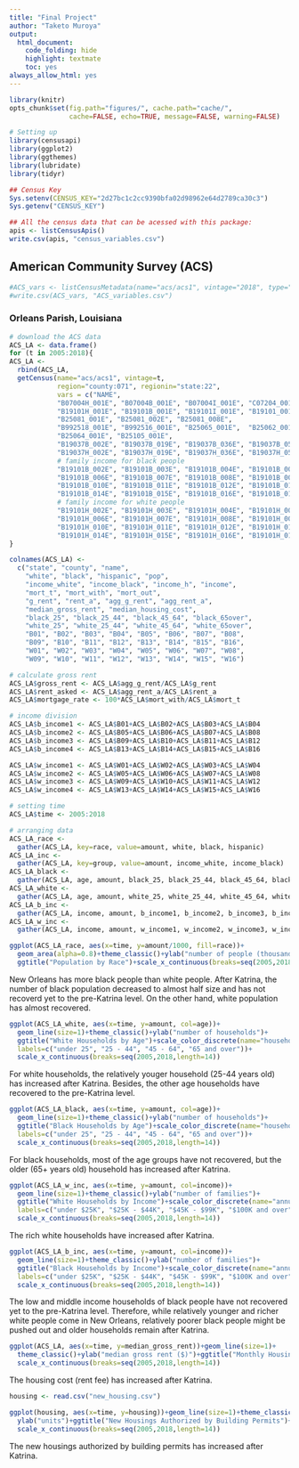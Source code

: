 ```yaml
---
title: "Final Project"
author: "Taketo Muroya"
output: 
  html_document:
    code_folding: hide
    highlight: textmate
    toc: yes
always_allow_html: yes
---
```


```r
library(knitr)
opts_chunk$set(fig.path="figures/", cache.path="cache/", 
               cache=FALSE, echo=TRUE, message=FALSE, warning=FALSE)
```

```r
# Setting up
library(censusapi)
library(ggplot2)
library(ggthemes)
library(lubridate)
library(tidyr)

## Census Key 
Sys.setenv(CENSUS_KEY="2d27bc1c2cc9390bfa02d98962e64d2789ca30c3")
Sys.getenv("CENSUS_KEY")

## All the census data that can be acessed with this package:
apis <- listCensusApis()
write.csv(apis, "census_variables.csv")
```

## American Community Survey (ACS)

```r
#ACS_vars <- listCensusMetadata(name="acs/acs1", vintage="2018", type="variables")
#write.csv(ACS_vars, "ACS_variables.csv")
```

### Orleans Parish, Louisiana

```r
# download the ACS data
ACS_LA <- data.frame()
for (t in 2005:2018){
ACS_LA <- 
  rbind(ACS_LA, 
  getCensus(name="acs/acs1", vintage=t, 
            region="county:071", regionin="state:22",
            vars = c("NAME", 
            "B07004H_001E", "B07004B_001E", "B07004I_001E", "C07204_001E",
            "B19101H_001E", "B19101B_001E", "B19101I_001E", "B19101_001E",
            "B25081_001E", "B25081_002E", "B25081_008E",
            "B992518_001E", "B992516_001E", "B25065_001E",  "B25062_001E",
            "B25064_001E", "B25105_001E",
            "B19037B_002E", "B19037B_019E", "B19037B_036E", "B19037B_053E", 
            "B19037H_002E", "B19037H_019E", "B19037H_036E", "B19037H_053E",
            # family income for black people
            "B19101B_002E", "B19101B_003E", "B19101B_004E", "B19101B_005E", 
            "B19101B_006E", "B19101B_007E", "B19101B_008E", "B19101B_009E", 
            "B19101B_010E", "B19101B_011E", "B19101B_012E", "B19101B_013E", 
            "B19101B_014E", "B19101B_015E", "B19101B_016E", "B19101B_017E",
            # family income for white people
            "B19101H_002E", "B19101H_003E", "B19101H_004E", "B19101H_005E", 
            "B19101H_006E", "B19101H_007E", "B19101H_008E", "B19101H_009E", 
            "B19101H_010E", "B19101H_011E", "B19101H_012E", "B19101H_013E", 
            "B19101H_014E", "B19101H_015E", "B19101H_016E", "B19101H_017E")))
}

colnames(ACS_LA) <- 
  c("state", "county", "name", 
    "white", "black", "hispanic", "pop",
    "income_white", "income_black", "income_h", "income",
    "mort_t", "mort_with", "mort_out",
    "g_rent", "rent_a", "agg_g_rent", "agg_rent_a",
    "median_gross_rent", "median_housing_cost",
    "black_25", "black_25_44", "black_45_64", "black_65over", 
    "white_25", "white_25_44", "white_45_64", "white_65over",
    "B01", "B02", "B03", "B04", "B05", "B06", "B07", "B08", 
    "B09", "B10", "B11", "B12", "B13", "B14", "B15", "B16",
    "W01", "W02", "W03", "W04", "W05", "W06", "W07", "W08", 
    "W09", "W10", "W11", "W12", "W13", "W14", "W15", "W16")

# calculate gross rent
ACS_LA$gross_rent <- ACS_LA$agg_g_rent/ACS_LA$g_rent
ACS_LA$rent_asked <- ACS_LA$agg_rent_a/ACS_LA$rent_a
ACS_LA$mortgage_rate <- 100*ACS_LA$mort_with/ACS_LA$mort_t

# income division
ACS_LA$b_income1 <- ACS_LA$B01+ACS_LA$B02+ACS_LA$B03+ACS_LA$B04
ACS_LA$b_income2 <- ACS_LA$B05+ACS_LA$B06+ACS_LA$B07+ACS_LA$B08
ACS_LA$b_income3 <- ACS_LA$B09+ACS_LA$B10+ACS_LA$B11+ACS_LA$B12
ACS_LA$b_income4 <- ACS_LA$B13+ACS_LA$B14+ACS_LA$B15+ACS_LA$B16

ACS_LA$w_income1 <- ACS_LA$W01+ACS_LA$W02+ACS_LA$W03+ACS_LA$W04
ACS_LA$w_income2 <- ACS_LA$W05+ACS_LA$W06+ACS_LA$W07+ACS_LA$W08
ACS_LA$w_income3 <- ACS_LA$W09+ACS_LA$W10+ACS_LA$W11+ACS_LA$W12
ACS_LA$w_income4 <- ACS_LA$W13+ACS_LA$W14+ACS_LA$W15+ACS_LA$W16

# setting time
ACS_LA$time <- 2005:2018

# arranging data
ACS_LA_race <- 
  gather(ACS_LA, key=race, value=amount, white, black, hispanic)
ACS_LA_inc <- 
  gather(ACS_LA, key=group, value=amount, income_white, income_black)
ACS_LA_black <- 
  gather(ACS_LA, age, amount, black_25, black_25_44, black_45_64, black_65over)
ACS_LA_white <- 
  gather(ACS_LA, age, amount, white_25, white_25_44, white_45_64, white_65over)
ACS_LA_b_inc <- 
  gather(ACS_LA, income, amount, b_income1, b_income2, b_income3, b_income4)
ACS_LA_w_inc <- 
  gather(ACS_LA, income, amount, w_income1, w_income2, w_income3, w_income4)
```

```r
ggplot(ACS_LA_race, aes(x=time, y=amount/1000, fill=race))+
  geom_area(alpha=0.8)+theme_classic()+ylab("number of people (thousand)")+
  ggtitle("Population by Race")+scale_x_continuous(breaks=seq(2005,2018,length=14))
```

New Orleans has more black people than white people. After Katrina, the number of black population decreased to almost half size and has not recoverd yet to the pre-Katrina level. On the other hand, white population has almost recovered.

```r
ggplot(ACS_LA_white, aes(x=time, y=amount, col=age))+
  geom_line(size=1)+theme_classic()+ylab("number of households")+
  ggtitle("White Households by Age")+scale_color_discrete(name="householder age", 
  labels=c("under 25", "25 - 44", "45 - 64", "65 and over"))+
  scale_x_continuous(breaks=seq(2005,2018,length=14))
```

For white households, the relatively youger household (25-44 years old) has increased after Katrina. Besides, the other age households have recovered to the pre-Katrina level.

```r
ggplot(ACS_LA_black, aes(x=time, y=amount, col=age))+
  geom_line(size=1)+theme_classic()+ylab("number of households")+
  ggtitle("Black Households by Age")+scale_color_discrete(name="householder age", 
  labels=c("under 25", "25 - 44", "45 - 64", "65 and over"))+
  scale_x_continuous(breaks=seq(2005,2018,length=14))
```

For black households, most of the age groups have not recovered, but the older (65+ years old) household has increased after Katrina.

```r
ggplot(ACS_LA_w_inc, aes(x=time, y=amount, col=income))+
  geom_line(size=1)+theme_classic()+ylab("number of families")+
  ggtitle("White Households by Income")+scale_color_discrete(name="annual income", 
  labels=c("under $25K", "$25K - $44K", "$45K - $99K", "$100K and over"))+
  scale_x_continuous(breaks=seq(2005,2018,length=14))
```

The rich white households have increased after Katrina.

```r
ggplot(ACS_LA_b_inc, aes(x=time, y=amount, col=income))+
  geom_line(size=1)+theme_classic()+ylab("number of families")+
  ggtitle("Black Households by Income")+scale_color_discrete(name="annual income", 
  labels=c("under $25K", "$25K - $44K", "$45K - $99K", "$100K and over"))+
  scale_x_continuous(breaks=seq(2005,2018,length=14))
```

The low and middle income households of black people have not recovered yet to the pre-Katrina level. Therefore, while relatively younger and richer white people come in New Orleans, relatively poorer black people might be pushed out and older households remain after Katrina.

```r
ggplot(ACS_LA, aes(x=time, y=median_gross_rent))+geom_line(size=1)+
  theme_classic()+ylab("median gross rent ($)")+ggtitle("Monthly Housing Cost")+
  scale_x_continuous(breaks=seq(2005,2018,length=14))
```

The housing cost (rent fee) has increased after Katrina.

```r
housing <- read.csv("new_housing.csv")

ggplot(housing, aes(x=time, y=housing))+geom_line(size=1)+theme_classic()+
  ylab("units")+ggtitle("New Housings Authorized by Building Permits")+
  scale_x_continuous(breaks=seq(2005,2018,length=14))
```

The new housings authorized by building permits has increased after Katrina.